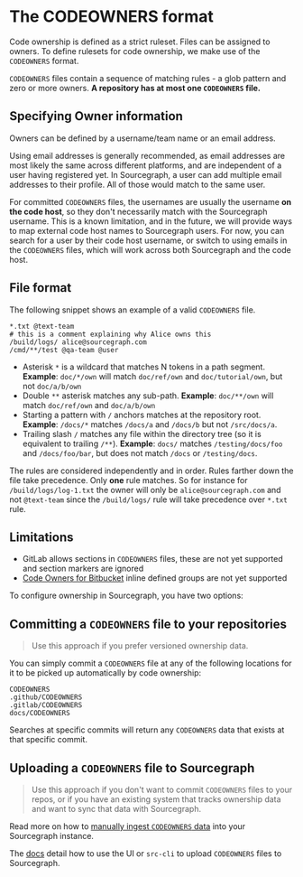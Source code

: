 # The CODEOWNERS format

Code ownership is defined as a strict ruleset. Files can be assigned to owners.
To define rulesets for code ownership, we make use of the `CODEOWNERS` format.

`CODEOWNERS` files contain a sequence of matching rules - a glob pattern and zero or more owners.
**A repository has at most one `CODEOWNERS` file.**

## Specifying Owner information

Owners can be defined by a username/team name or an email address.

Using email addresses is generally recommended, as email addresses are most likely the same across different platforms, and are independent of a user having registered yet.
In Sourcegraph, a user can add multiple email addresses to their profile. All of those would match to the same user.

For committed `CODEOWNERS` files, the usernames are usually the username **on the code host**, so they don't necessarily match with the Sourcegraph username.
This is a known limitation, and in the future, we will provide ways to map external code host names to Sourcegraph users.
For now, you can search for a user by their code host username, or switch to using emails in the `CODEOWNERS` files, which will work across both Sourcegraph and the code host.

## File format

The following snippet shows an example of a valid `CODEOWNERS` file.

```
*.txt @text-team
# this is a comment explaining why Alice owns this
/build/logs/ alice@sourcegraph.com
/cmd/**/test @qa-team @user
```

- Asterisk `*` is a wildcard that matches N tokens in a path segment.
  **Example**: `doc/*/own` will match `doc/ref/own` and `doc/tutorial/own`, but not `doc/a/b/own`
- Double `**` asterisk matches any sub-path.
  **Example**: `doc/**/own` will match `doc/ref/own` and `doc/a/b/own`
- Starting a pattern with `/` anchors matches at the repository root.
  **Example**: `/docs/*` matches `/docs/a` and `/docs/b` but not `/src/docs/a`.
- Trailing slash `/` matches any file within the directory tree (so it is equivalent to trailing `/**`).
  **Example**: `docs/` matches `/testing/docs/foo` and `/docs/foo/bar`, but does not match `/docs` or `/testing/docs`.


The rules are considered independently and in order. Rules farther down the file take precedence. Only **one** rule matches. So for instance for `/build/logs/log-1.txt` the owner will only be `alice@sourcegraph.com` and not `@text-team` since the `/build/logs/` rule will take precedence over `*.txt` rule.

## Limitations

- GitLab allows sections in `CODEOWNERS` files, these are not yet supported and section markers are ignored
- [Code Owners for Bitbucket](https://marketplace.atlassian.com/apps/1218598/code-owners-for-bitbucket?tab=overview&hosting=cloud) inline defined groups are not yet supported

To configure ownership in Sourcegraph, you have two options:

## Committing a `CODEOWNERS` file to your repositories

> Use this approach if you prefer versioned ownership data.

You can simply commit a `CODEOWNERS` file at any of the following locations for it to be picked up automatically by code ownership:

```
CODEOWNERS
.github/CODEOWNERS
.gitlab/CODEOWNERS
docs/CODEOWNERS
```

Searches at specific commits will return any `CODEOWNERS` data that exists at that specific commit.

## Uploading a `CODEOWNERS` file to Sourcegraph

> Use this approach if you don't want to commit `CODEOWNERS` files to your repos, or if you have an existing system that tracks ownership data and want to sync that data with Sourcegraph.

Read more on how to [manually ingest `CODEOWNERS` data](/own/codeowners_ingestion) into your Sourcegraph instance.

The [docs](/own/codeowners_ingestion) detail how to use the UI or `src-cli` to upload `CODEOWNERS` files to Sourcegraph.
